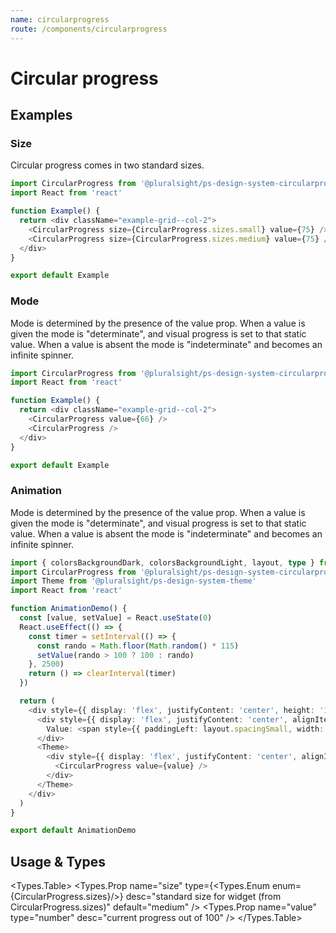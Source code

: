 ```yaml
---
name: circularprogress
route: /components/circularprogress
---
```




# Circular progress

## Examples

### Size

Circular progress comes in two standard sizes.

```typescript
import CircularProgress from '@pluralsight/ps-design-system-circularprogress'
import React from 'react'

function Example() {
  return <div className="example-grid--col-2">
    <CircularProgress size={CircularProgress.sizes.small} value={75} />
    <CircularProgress size={CircularProgress.sizes.medium} value={75} />
  </div>
}

export default Example
```

### Mode

Mode is determined by the presence of the value prop. When a value is given the mode is "determinate", and visual progress is set to that static value. When a value is absent the mode is "indeterminate" and becomes an infinite spinner.

```typescript
import CircularProgress from '@pluralsight/ps-design-system-circularprogress'
import React from 'react'

function Example() {
  return <div className="example-grid--col-2">
    <CircularProgress value={66} />
    <CircularProgress />
  </div>
}

export default Example
```

### Animation

Mode is determined by the presence of the value prop. When a value is given the mode is "determinate", and visual progress is set to that static value. When a value is absent the mode is "indeterminate" and becomes an infinite spinner.

```typescript
import { colorsBackgroundDark, colorsBackgroundLight, layout, type } from '@pluralsight/ps-design-system-core'
import CircularProgress from '@pluralsight/ps-design-system-circularprogress'
import Theme from '@pluralsight/ps-design-system-theme'
import React from 'react'

function AnimationDemo() {
  const [value, setValue] = React.useState(0)
  React.useEffect(() => {
    const timer = setInterval(() => {
      const rando = Math.floor(Math.random() * 115)
      setValue(rando > 100 ? 100 : rando)
    }, 2500)
    return () => clearInterval(timer)
  })

  return (
    <div style={{ display: 'flex', justifyContent: 'center', height: '150px' }} >
      <div style={{ display: 'flex', justifyContent: 'center', alignItems: 'center', flex: 1, background: colorsBackgroundLight[1], borderRadius: '12px 0 0 12px', fontSize: type.fontSizeLarge, color: colorsTextIcon.lowOnLight  }}>
        Value: <span style={{ paddingLeft: layout.spacingSmall, width: '3em' }}>{value}</span>
      </div>
      <Theme>
        <div style={{ display: 'flex', justifyContent: 'center', alignItems: 'center', flex: 1, background: colorsBackgroundDark[3], borderRadius: '0 12px 12px 0' }}>
          <CircularProgress value={value} />
        </div>
      </Theme>
    </div>
  )
}

export default AnimationDemo
```

## Usage & Types

<Usage install="npm install @pluralsight/ps-design-system-circularprogress"
  import="import Avatar from '@pluralsight/ps-design-system-circularprogress'"
  packageName="circularprogress"
  />

<Types.Table>
  <Types.Prop name="size" type={<Types.Enum enum={CircularProgress.sizes}/>} desc="standard size for widget (from CircularProgress.sizes)" default="medium" />
  <Types.Prop name="value" type="number" desc="current progress out of 100" />
</Types.Table>

